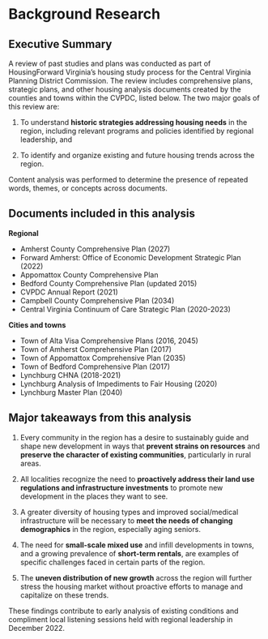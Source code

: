 # Background Research

## Executive Summary

A review of past studies and plans was conducted as part of HousingForward Virginia's housing study process for the Central Virginia Planning District Commission. The review includes comprehensive plans, strategic plans, and other housing analysis documents created by the counties and towns within the CVPDC, listed below. The two major goals of this review are:

1.  To understand **historic strategies addressing housing needs** in the region, including relevant programs and policies identified by regional leadership, and

2.  To identify and organize existing and future housing trends across the region.

Content analysis was performed to determine the presence of repeated words, themes, or concepts across documents.

## Documents included in this analysis

**Regional**

-   Amherst County Comprehensive Plan (2027)
-   Forward Amherst: Office of Economic Development Strategic Plan (2022)
-   Appomattox County Comprehensive Plan
-   Bedford County Comprehensive Plan (updated 2015)
-   CVPDC Annual Report (2021)
-   Campbell County Comprehensive Plan (2034)
-   Central Virginia Continuum of Care Strategic Plan (2020-2023)

**Cities and towns**

-   Town of Alta Visa Comprehensive Plans (2016, 2045)
-   Town of Amherst Comprehensive Plan (2017)
-   Town of Appomattox Comprehensive Plan (2035)
-   Town of Bedford Comprehensive Plan (2017)
-   Lynchburg CHNA (2018-2021)
-   Lynchburg Analysis of Impediments to Fair Housing (2020)
-   Lynchburg Master Plan (2040)

## Major takeaways from this analysis

1.  Every community in the region has a desire to sustainably guide and shape new development in ways that **prevent strains on resources** and **preserve the character of existing communities**, particularly in rural areas.

2.  All localities recognize the need to **proactively address their land use regulations and infrastructure investments** to promote new development in the places they want to see.

3.  A greater diversity of housing types and improved social/medical infrastructure will be necessary to **meet the needs of changing demographics** in the region, especially aging seniors.

4.  The need for **small-scale mixed use** and infill developments in towns, and a growing prevalence of **short-term rentals**, are examples of specific challenges faced in certain parts of the region.

5.  The **uneven distribution of new growth** across the region will further stress the housing market without proactive efforts to manage and capitalize on these trends.

These findings contribute to early analysis of existing conditions and compliment local listening sessions held with regional leadership in December 2022.
